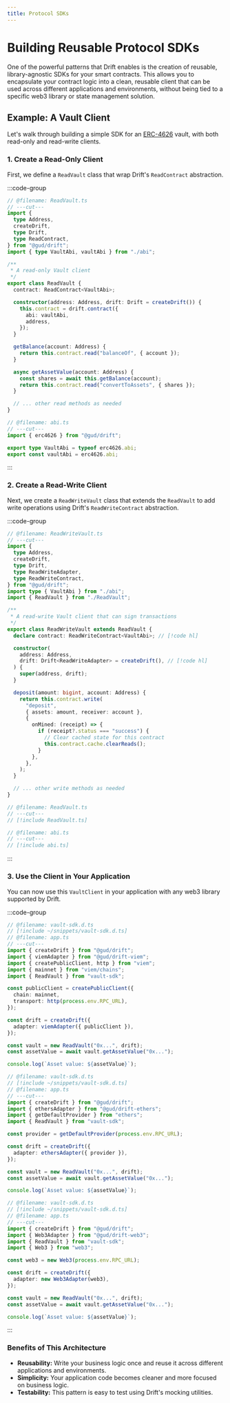 ```yaml
---
title: Protocol SDKs
---
```


# Building Reusable Protocol SDKs

One of the powerful patterns that Drift enables is the creation of reusable,
library-agnostic SDKs for your smart contracts. This allows you to encapsulate
your contract logic into a clean, reusable client that can be used across
different applications and environments, without being tied to a specific web3
library or state management solution.

## Example: A Vault Client

Let's walk through building a simple SDK for an
[ERC-4626](https://ethereum.org/en/developers/docs/standards/tokens/erc-4626/)
vault, with both read-only and read-write clients.

### 1. Create a Read-Only Client

First, we define a `ReadVault` class that wrap Drift's `ReadContract`
abstraction.

:::code-group

```ts twoslash [ReadVault.ts] filename="ReadVault.ts"
// @filename: ReadVault.ts
// ---cut---
import {
  type Address,
  createDrift,
  type Drift,
  type ReadContract,
} from "@gud/drift";
import { type VaultAbi, vaultAbi } from "./abi";

/**
 * A read-only Vault client
 */
export class ReadVault {
  contract: ReadContract<VaultAbi>;

  constructor(address: Address, drift: Drift = createDrift()) {
    this.contract = drift.contract({
      abi: vaultAbi,
      address,
    });
  }

  getBalance(account: Address) {
    return this.contract.read("balanceOf", { account });
  }

  async getAssetValue(account: Address) {
    const shares = await this.getBalance(account);
    return this.contract.read("convertToAssets", { shares });
  }

  // ... other read methods as needed
}
```

```ts twoslash [abi.ts] filename="abi.ts"
// @filename: abi.ts
// ---cut---
import { erc4626 } from "@gud/drift";

export type VaultAbi = typeof erc4626.abi;
export const vaultAbi = erc4626.abi;
```

:::

### 2. Create a Read-Write Client

Next, we create a `ReadWriteVault` class that extends the `ReadVault` to add
write operations using Drift's `ReadWriteContract` abstraction.

:::code-group

```ts twoslash [ReadWriteVault.ts] filename="ReadWriteVault.ts"
// @filename: ReadWriteVault.ts
// ---cut---
import {
  type Address,
  createDrift,
  type Drift,
  type ReadWriteAdapter,
  type ReadWriteContract,
} from "@gud/drift";
import type { VaultAbi } from "./abi";
import { ReadVault } from "./ReadVault";

/**
 * A read-write Vault client that can sign transactions
 */
export class ReadWriteVault extends ReadVault {
  declare contract: ReadWriteContract<VaultAbi>; // [!code hl]

  constructor(
    address: Address,
    drift: Drift<ReadWriteAdapter> = createDrift(), // [!code hl]
  ) {
    super(address, drift);
  }

  deposit(amount: bigint, account: Address) {
    return this.contract.write(
      "deposit",
      { assets: amount, receiver: account },
      {
        onMined: (receipt) => {
          if (receipt?.status === "success") {
            // Clear cached state for this contract
            this.contract.cache.clearReads();
          }
        },
      },
    );
  }

  // ... other write methods as needed
}
```

```ts twoslash [ReadVault.ts]
// @filename: ReadVault.ts
// ---cut---
// [!include ReadVault.ts]
```

```ts twoslash [abi.ts]
// @filename: abi.ts
// ---cut---
// [!include abi.ts]
```

:::

### 3. Use the Client in Your Application

You can now use this `VaultClient` in your application with any web3 library
supported by Drift.

:::code-group

```ts twoslash [viem]
// @filename: vault-sdk.d.ts
// [!include ~/snippets/vault-sdk.d.ts]
// @filename: app.ts
// ---cut---
import { createDrift } from "@gud/drift";
import { viemAdapter } from "@gud/drift-viem";
import { createPublicClient, http } from "viem";
import { mainnet } from "viem/chains";
import { ReadVault } from "vault-sdk";

const publicClient = createPublicClient({
  chain: mainnet,
  transport: http(process.env.RPC_URL),
});

const drift = createDrift({
  adapter: viemAdapter({ publicClient }),
});

const vault = new ReadVault("0x...", drift);
const assetValue = await vault.getAssetValue("0x...");

console.log(`Asset value: ${assetValue}`);
```

```ts twoslash [ethers]
// @filename: vault-sdk.d.ts
// [!include ~/snippets/vault-sdk.d.ts]
// @filename: app.ts
// ---cut---
import { createDrift } from "@gud/drift";
import { ethersAdapter } from "@gud/drift-ethers";
import { getDefaultProvider } from "ethers";
import { ReadVault } from "vault-sdk";

const provider = getDefaultProvider(process.env.RPC_URL);

const drift = createDrift({
  adapter: ethersAdapter({ provider }),
});

const vault = new ReadVault("0x...", drift);
const assetValue = await vault.getAssetValue("0x...");

console.log(`Asset value: ${assetValue}`);
```

```ts twoslash [web3.js (legacy)]
// @filename: vault-sdk.d.ts
// [!include ~/snippets/vault-sdk.d.ts]
// @filename: app.ts
// ---cut---
import { createDrift } from "@gud/drift";
import { Web3Adapter } from "@gud/drift-web3";
import { ReadVault } from "vault-sdk";
import { Web3 } from "web3";

const web3 = new Web3(process.env.RPC_URL);

const drift = createDrift({
  adapter: new Web3Adapter(web3),
});

const vault = new ReadVault("0x...", drift);
const assetValue = await vault.getAssetValue("0x...");

console.log(`Asset value: ${assetValue}`);
```

:::

### Benefits of This Architecture

- **Reusability:** Write your business logic once and reuse it across different
  applications and environments.
- **Simplicity:** Your application code becomes cleaner and more focused on
  business logic.
- **Testability:** This pattern is easy to test using Drift's mocking utilities.
